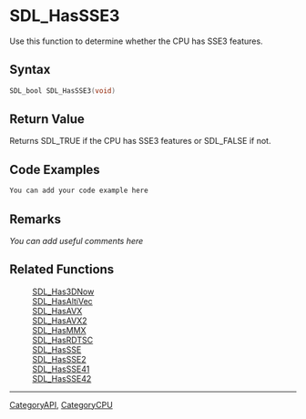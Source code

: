 
= SDL_HasSSE3 =
Use this function to determine whether the CPU has SSE3 features.


== Syntax ==
<syntaxhighlight lang='c++'>
SDL_bool SDL_HasSSE3(void)
</syntaxhighlight>

== Return Value ==
Returns SDL_TRUE if the CPU has SSE3 features or SDL_FALSE if not.

== Code Examples ==
<syntaxhighlight lang='c++'>
You can add your code example here
</syntaxhighlight>

== Remarks ==
''You can add useful comments here''

== Related Functions ==
:[[SDL_Has3DNow]]
:[[SDL_HasAltiVec]]
:[[SDL_HasAVX]]
:[[SDL_HasAVX2]]
:[[SDL_HasMMX]]
:[[SDL_HasRDTSC]]
:[[SDL_HasSSE]]
:[[SDL_HasSSE2]]
:[[SDL_HasSSE41]]
:[[SDL_HasSSE42]]

----
[[CategoryAPI]], [[CategoryCPU]]
